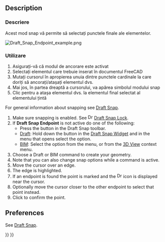 <languages/>

{{Docnav
|[[Draft_Snap_Lock|Snap Lock]]
|[[Draft_Snap_Midpoint|Snap Midpoint]]
|[[Draft_Workbench|Draft]]
|IconL=Draft_Snap_Lock.svg
|IconR=Draft_Snap_Midpoint.svg
|IconC=Workbench_Draft.svg
}}

<div class="mw-translate-fuzzy">
{{GuiCommand|Name=Draft Endpoint|Workbenches=[[Draft Workbench|Draft]], [[Arch Workbench|Arch]]|MenuLocation=Draft → [[Draft Snap|Snap]] → Endpoint|Shortcut=|SeeAlso=}}
</div>

== Description ==

<div class="mw-translate-fuzzy">
=== Descriere ===
Acest mod snap vă permite să selectați punctele finale ale elementelor.
</div>

[[Image:Draft_Snap_Endpoint_example.png]]
{{Caption|Snapping the second point of a line to the endpoint of an edge}}

<span id="Usage"></span>
===Utilizare===
#Asigurați-vă că modul de ancorare este activat
#Selectați elementul care trebuie inserat în documentul FreeCAD
# Mutați cursorul în apropierea unuia dintre punctele cardinale la care doriți să ancorați/atașați elementul dvs.
# Mai jos, în partea dreaptă a cursorului, va apărea simbolul modului snap
#Clic pentru a atașa elementul dvs. la elementul final selectat al elementului țintă

For general information about snapping see [[Draft_Snap|Draft Snap]].

# Make sure snapping is enabled. See [[Image:Draft_Snap_Lock.svg|16px]] [[Draft_Snap_Lock|Draft Snap Lock]].
# If '''Draft Snap Endpoint''' is not active do one of the following:
#* Press the {{Button|[[Image:Draft_Snap_Endpoint.svg|16px]] [[Draft_Snap_Endpoint|Snap Endpoint]]}} button in the Draft Snap toolbar.
#* [[Draft_Workbench|Draft]]: Hold down the {{Button|[[Image:Draft_Snap_Lock.svg|x16px]][[Image:Toolbar_flyout_arrow.svg|x16px]]}} button in the [[Draft_Snap_Widget|Draft Snap Widget]] and in the menu that opens select the {{MenuCommand|[[Image:Draft_Snap_Endpoint.svg|16px]] Snap Endpoint}} option.
#* [[BIM_Workbench|BIM]]: Select the {{MenuCommand|Snapping → [[Image:Draft_Snap_Endpoint.svg|16px]] Snap Endpoint}} option from the menu, or from the [[3D_View|3D View]] context menu.
# Choose a Draft or BIM command to create your geometry.
# Note that you can also change snap options while a command is active.
# Move the cursor over an edge.
# The edge is highlighted.
# If an endpoint is found the point is marked and the [[Image:Draft_Snap_Endpoint.svg|16px]] icon is displayed near the cursor.
# Optionally move the cursor closer to the other endpoint to select that point instead.
# Click to confirm the point.

== Preferences ==

See [[Draft_Snap#Preferences|Draft Snap]].


{{Docnav
|[[Draft_Snap_Lock|Snap Lock]]
|[[Draft_Snap_Midpoint|Snap Midpoint]]
|[[Draft_Workbench|Draft]]
|IconL=Draft_Snap_Lock.svg
|IconR=Draft_Snap_Midpoint.svg
|IconC=Workbench_Draft.svg
}}

{{Draft Tools navi{{#translation:}}}}
{{Userdocnavi{{#translation:}}}}